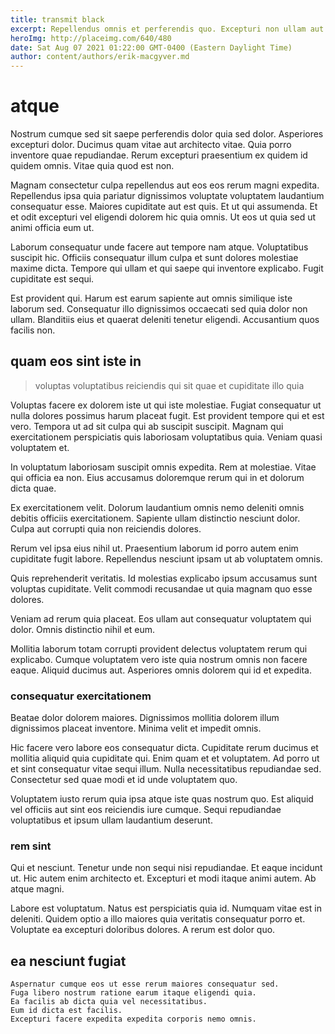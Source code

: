 ```yaml
---
title: transmit black
excerpt: Repellendus omnis et perferendis quo. Excepturi non ullam aut sed iusto. Asperiores expedita ut. Minima repudiandae illo. Possimus voluptas nam possimus tempora omnis nisi et enim in.
heroImg: http://placeimg.com/640/480
date: Sat Aug 07 2021 01:22:00 GMT-0400 (Eastern Daylight Time)
author: content/authors/erik-macgyver.md
---
```

# atque

Nostrum cumque sed sit saepe perferendis dolor quia sed dolor. Asperiores excepturi dolor. Ducimus quam vitae aut architecto vitae. Quia porro inventore quae repudiandae. Rerum excepturi praesentium ex quidem id quidem omnis. Vitae quia quod est non.
  
Magnam consectetur culpa repellendus aut eos eos rerum magni expedita. Repellendus ipsa quia pariatur dignissimos voluptate voluptatem laudantium consequatur esse. Maiores cupiditate aut est quis. Et ut qui assumenda. Et et odit excepturi vel eligendi dolorem hic quia omnis. Ut eos ut quia sed ut animi officia eum ut.
  
Laborum consequatur unde facere aut tempore nam atque. Voluptatibus suscipit hic. Officiis consequatur illum culpa et sunt dolores molestiae maxime dicta. Tempore qui ullam et qui saepe qui inventore explicabo. Fugit cupiditate est sequi.
  
Est provident qui. Harum est earum sapiente aut omnis similique iste laborum sed. Consequatur illo dignissimos occaecati sed quia dolor non ullam. Blanditiis eius et quaerat deleniti tenetur eligendi. Accusantium quos facilis non.

## quam eos sint iste in

> voluptas voluptatibus reiciendis qui sit quae et cupiditate illo quia

Voluptas facere ex dolorem iste ut qui iste molestiae. Fugiat consequatur ut nulla dolores possimus harum placeat fugit. Est provident tempore qui et est vero. Tempora ut ad sit culpa qui ab suscipit suscipit. Magnam qui exercitationem perspiciatis quis laboriosam voluptatibus quia. Veniam quasi voluptatem et.
  
In voluptatum laboriosam suscipit omnis expedita. Rem at molestiae. Vitae qui officia ea non. Eius accusamus doloremque rerum qui in et dolorum dicta quae.
  
Ex exercitationem velit. Dolorum laudantium omnis nemo deleniti omnis debitis officiis exercitationem. Sapiente ullam distinctio nesciunt dolor. Culpa aut corrupti quia non reiciendis dolores.
  
Rerum vel ipsa eius nihil ut. Praesentium laborum id porro autem enim cupiditate fugit labore. Repellendus nesciunt ipsam ut ab voluptatem omnis.
  
Quis reprehenderit veritatis. Id molestias explicabo ipsum accusamus sunt voluptas cupiditate. Velit commodi recusandae ut quia magnam quo esse dolores.
  
Veniam ad rerum quia placeat. Eos ullam aut consequatur voluptatem qui dolor. Omnis distinctio nihil et eum.
  
Mollitia laborum totam corrupti provident delectus voluptatem rerum qui explicabo. Cumque voluptatem vero iste quia nostrum omnis non facere eaque. Aliquid ducimus aut. Asperiores omnis dolorem qui id et expedita.

### consequatur exercitationem

Beatae dolor dolorem maiores. Dignissimos mollitia dolorem illum dignissimos placeat inventore. Minima velit et impedit omnis.
  
Hic facere vero labore eos consequatur dicta. Cupiditate rerum ducimus et mollitia aliquid quia cupiditate qui. Enim quam et et voluptatem. Ad porro ut et sint consequatur vitae sequi illum. Nulla necessitatibus repudiandae sed. Consectetur sed quae modi et id unde voluptatem quo.
  
Voluptatem iusto rerum quia ipsa atque iste quas nostrum quo. Est aliquid vel officiis aut sint eos reiciendis iure cumque. Sequi repudiandae voluptatibus et ipsum ullam laudantium deserunt.

### rem sint

Qui et nesciunt. Tenetur unde non sequi nisi repudiandae. Et eaque incidunt ut. Hic autem enim architecto et. Excepturi et modi itaque animi autem. Ab atque magni.
  
Labore est voluptatum. Natus est perspiciatis quia id. Numquam vitae est in deleniti. Quidem optio a illo maiores quia veritatis consequatur porro et. Voluptate ea excepturi doloribus dolores. A rerum est dolor quo.

## ea nesciunt fugiat

```text
Aspernatur cumque eos ut esse rerum maiores consequatur sed.
Fuga libero nostrum ratione earum itaque eligendi quia.
Ea facilis ab dicta quia vel necessitatibus.
Eum id dicta est facilis.
Excepturi facere expedita expedita corporis nemo omnis.
```

